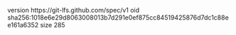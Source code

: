 version https://git-lfs.github.com/spec/v1
oid sha256:1018e6e29d8063008013b7d291e0ef875cc84519425876d7dc1c88ee161a6352
size 285
